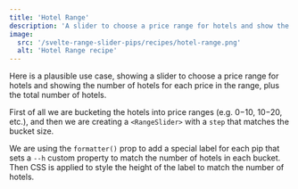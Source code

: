 ```yaml
---
title: 'Hotel Range'
description: 'A slider to choose a price range for hotels and show the number of hotels for each price in the range, plus the total number of hotels.'
image:
  src: '/svelte-range-slider-pips/recipes/hotel-range.png'
  alt: 'Hotel Range recipe'
---
```




Here is a plausible use case, showing a slider to choose a price range for hotels and
showing the number of hotels for each price in the range, plus the total number of hotels.

<Demo name="Hotel Range" panel="svelte" client:load>
  <HotelRange client:only="svelte" />
</Demo>

First of all we are bucketing the hotels into price ranges (e.g. $0-$10, $10-$20, etc.), and
then we are creating a `<RangeSlider>` with a `step` that matches the bucket size.

We are using the `formatter()` prop to add a special label for each pip that sets a `--h` custom property
to match the number of hotels in each bucket. Then CSS is applied to style the height of the label to match the number of hotels.

<Demo name="Hotel Range" panel="svelte" client:load>
  <Code slot="svelte" code={cleanImport(HotelRangeRaw)} lang="svelte" />
  <Code slot="css" code={HotelRangeCss} lang="css" />
  <Code slot="typescript" code={HotelRangeJs} lang="ts" />
</Demo>
